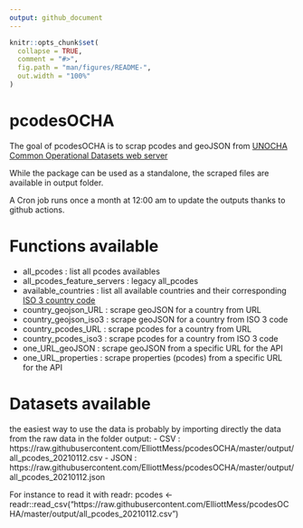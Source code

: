 ```yaml
---
output: github_document
---
```


<!-- README.md is generated from README.Rmd. Please edit that file -->

```r
knitr::opts_chunk$set(
  collapse = TRUE,
  comment = "#>",
  fig.path = "man/figures/README-",
  out.width = "100%"
)
```

# pcodesOCHA

<!-- badges: start -->
<!-- badges: end -->

The goal of pcodesOCHA is to scrap pcodes and geoJSON from [UNOCHA Common Operational Datasets web server](https://gistmaps.itos.uga.edu/arcgis/rest/services)

While the package can be used as a standalone, the scraped files are available in output folder.

A Cron job runs once a month at 12:00 am to update the outputs thanks to github actions.

# Functions available

- all_pcodes : list all pcodes availables
- all_pcodes_feature_servers : legacy all_pcodes
- available_countries : list all available countries and their corresponding [ISO 3 country code](https://en.wikipedia.org/wiki/ISO_3166-1_alpha-3)
- country_geojson_URL : scrape geoJSON for a country from URL
- country_geojson_iso3 : scrape geoJSON for a country from ISO 3 code
- country_pcodes_URL : scrape pcodes for a country from URL
- country_pcodes_iso3 : scrape pcodes for a country from ISO 3 code
- one_URL_geoJSON : scrape geoJSON from a specific URL for the API
- one_URL_properties : scrape properties (pcodes) from a specific URL for the API

# Datasets available

the easiest way to use the data is probably by importing directly the data from the raw data in the folder output:
- CSV : https://raw.githubusercontent.com/ElliottMess/pcodesOCHA/master/output/all_pcodes_20210112.csv
- JSON : https://raw.githubusercontent.com/ElliottMess/pcodesOCHA/master/output/all_pcodes_20210112.json

For instance to read it with readr: pcodes <- readr::read_csv("https://raw.githubusercontent.com/ElliottMess/pcodesOCHA/master/output/all_pcodes_20210112.csv")



